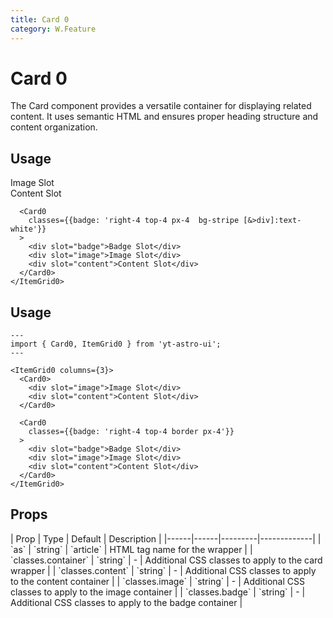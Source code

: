 ```yaml
---
title: Card 0
category: W.Feature
---
```



# Card 0

The Card component provides a versatile container for displaying related content. It uses semantic HTML and ensures proper heading structure and content organization.

## Usage

<div className="space-y-12">
  <Demo title="">
    <ItemGrid0 columns={3} class="bg-stripe">
      <Card0>
        <div slot="image">Image Slot</div>
        <div slot="content">Content Slot</div>
      </Card0>

      <Card0
        classes={{badge: 'right-4 top-4 px-4  bg-stripe [&>div]:text-white'}}
      >
        <div slot="badge">Badge Slot</div>
        <div slot="image">Image Slot</div>
        <div slot="content">Content Slot</div>
      </Card0>
    </ItemGrid0>
  </Demo>
</div>


## Usage

```astro
---
import { Card0, ItemGrid0 } from 'yt-astro-ui';
---

<ItemGrid0 columns={3}>
  <Card0>
    <div slot="image">Image Slot</div>
    <div slot="content">Content Slot</div>
  </Card0>

  <Card0
    classes={{badge: 'right-4 top-4 border px-4'}}
  >
    <div slot="badge">Badge Slot</div>
    <div slot="image">Image Slot</div>
    <div slot="content">Content Slot</div>
  </Card0>
</ItemGrid0>
```

## Props

<div className="overflow-x-auto">
  <div className="min-w-xl">
    | Prop | Type | Default | Description |
    |------|------|---------|-------------|
    | `as`                | `string` | `article` | HTML tag name for the wrapper |
    | `classes.container` | `string` | - | Additional CSS classes to apply to the card wrapper |
    | `classes.content`   | `string` | - | Additional CSS classes to apply to the content container |
    | `classes.image`     | `string` | - | Additional CSS classes to apply to the image container |
    | `classes.badge`     | `string` | - | Additional CSS classes to apply to the badge container |
  </div>
</div>
